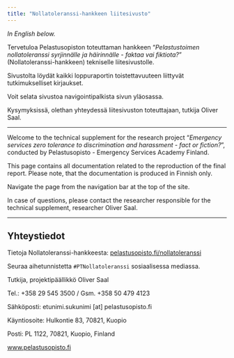 ```yaml
---
title: "Nollatoleranssi-hankkeen liitesivusto"
---
```


*In English below.*

Tervetuloa Pelastusopiston toteuttaman hankkeen "*Pelastustoimen nollatoleranssi syrjinnälle ja häirinnälle - faktaa vai fiktiota?*" (Nollatoleranssi-hankkeen) tekniselle liitesivustolle.

Sivustolta löydät kaikki loppuraportin toistettavuuteen liittyvät tutkimukselliset kirjaukset.

Voit selata sivustoa navigointipalkista sivun yläosassa.

Kysymyksissä, olethan yhteydessä liitesivuston toteuttajaan, tutkija Oliver Saal.

------------------------------------------------------------------------

Welcome to the technical supplement for the research project "*Emergency services zero tolerance to discrimination and harassment - fact or fiction?*", conducted by Pelastusopisto - Emergency Services Academy Finland.

This page contains all documentation related to the reproduction of the final report. Please note, that the documentation is produced in Finnish only.

Navigate the page from the navigation bar at the top of the site.

In case of questions, please contact the researcher responsible for the technical supplement, researcher Oliver Saal.

------------------------------------------------------------------------

## Yhteystiedot

Tietoja Nollatoleranssi-hankkeesta: [pelastusopisto.fi/nollatoleranssi](https://www.pelastusopisto.fi/nollatoleranssi)

Seuraa aihetunnistetta `#PTNollatoleranssi` sosiaalisessa mediassa.

Tutkija, projektipäällikkö Oliver Saal

Tel.: +358 29 545 3500 / Gsm. +358 50 479 4123

Sähköposti: etunimi.sukunimi \[at\] pelastusopisto.fi

Käyntiosoite: Hulkontie 83, 70821, Kuopio

Posti: PL 1122, 70821, Kuopio, Finland

[www.pelastusopisto.fi](https://www.pelastusopisto.fi)
